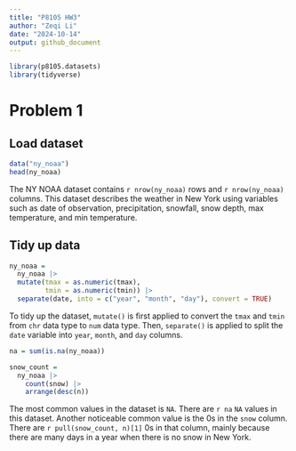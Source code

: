 ```yaml
---
title: "P8105 HW3"
author: "Zeqi Li"
date: "2024-10-14"
output: github_document
---
```


```r
library(p8105.datasets)
library(tidyverse)
```

# Problem 1 
## Load dataset
```r
data("ny_noaa")
head(ny_noaa)
```

The NY NOAA dataset contains `r nrow(ny_noaa)` rows and `r nrow(ny_noaa)` 
columns. This dataset describes the weather in New York using variables such 
as date of observation, precipitation, snowfall, snow depth, max temperature, 
and min temperature.

## Tidy up data
```r
ny_noaa =
  ny_noaa |> 
  mutate(tmax = as.numeric(tmax),
         tmin = as.numeric(tmin)) |> 
  separate(date, into = c("year", "month", "day"), convert = TRUE)
```
To tidy up the dataset, `mutate()` is first applied to convert the `tmax` and 
`tmin` from `chr` data type to `num` data type. Then, `separate()` is applied 
to split the `date` variable into `year`, `month`, and `day` columns.

```r
na = sum(is.na(ny_noaa))

snow_count = 
  ny_noaa |> 
    count(snow) |> 
    arrange(desc(n))
```
The most common values in the dataset is `NA`. There are `r na` 
`NA` values in this dataset. Another noticeable common value is the 0s in the 
`snow` column. There are `r pull(snow_count, n)[1]` 0s in that column, mainly 
because there are many days in a year when there is no snow in New York.


